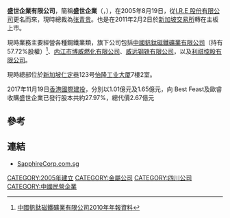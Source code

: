'''盛世企業有限公司'''，簡稱'''盛世企業'''（'''{{lang-en|Sapphire Corporation Limited}}'''，{{sgx|NF1}}），在2005年8月19日，從[[I.R.E_股份有限公司|I.R.E 股份有限公司]]更名而來，現時總裁為[[张青贵|张青贵]]。也是在2011年2月2日於[[新加坡交易所|新加坡交易所]]轉在主板上市。

現時業務主要經營各種鋼鐵業類，旗下公司包括[[中國釩鈦磁鐵礦業有限公司|中國釩鈦磁鐵礦業有限公司]]（持有57.72%股權）<ref>[http://www.chinavtmmining.com/attachment/20110328173201001172618_tc.pdf 中國釩鈦磁鐵礦業有限公司2010年年報資料]{{Dead link|date=2019年11月 |bot=InternetArchiveBot |fix-attempted=yes }}</ref>、[[内江市博威燃化有限公司|内江市博威燃化有限公司]]、[[威远钢铁有限公司|威远钢铁有限公司]]，以及[[利祺控股有限公司|利祺控股有限公司]]。

現時總部位於[[新加坡|新加坡]][[仁定巷|仁定巷]]123号[[怡隆工业大厦|怡隆工业大厦]]7樓2室。 


2017年11月19日[[香港國際建投|香港國際建投]]，分別以1.01億元及1.65億元，向 Best Feast及歐睿收購盛世企業已發行股本共約27.97%，總代價2.67億元

==參考==
{{reflist}}

==連結==
*[http://www.sapphirecorp.com.sg SapphireCorp.com.sg] {{Wayback|url=http://www.sapphirecorp.com.sg/ |date=20210309175428 }}

[[CATEGORY:2005年建立|CATEGORY:2005年建立]]
[[CATEGORY:金屬公司|CATEGORY:金屬公司]]
[[CATEGORY:四川公司|CATEGORY:四川公司]]
[[CATEGORY:中國民營企業|CATEGORY:中國民營企業]]